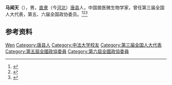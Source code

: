 '''马闻天'''（{{bd|1911年|1月15日|1997年}}），男，[[直隶|直隶]]（今[[河北|河北]]）[[唐县|唐县]]人，中国兽医微生物学家，曾任第三届全国人大代表，第五、六届全国政协委员。<ref>{{Cite book|title=历届全国政协委员人名辞典|author=|publisher=中国国际广播出版社|year=1996|isbn=9787507813746|location=北京|pages=286}}</ref><ref>{{Cite book|title=中华人民共和国职官志|author=何虎生, 李耀东, 向常福主编|publisher=中国社会出版社|year=2003|isbn=9787800883934|location=北京|pages=}}</ref><ref>{{Cite book|title=中国科学技术专家传略 • 农学编 养殖卷 一|author=中国科学技术协会编; 安民主编|publisher=中国科学技术出版社|year=1993|isbn=|location=北京|pages=}}</ref>

== 参考资料 ==
{{reflist}}

{{中国人物小作品}}

{{Authority control}}
{{DEFAULTSORT:Ma马}}
[[Category:马姓|Wen]]
[[Category:唐县人|Category:唐县人]]
[[Category:中法大学校友|Category:中法大学校友]]
[[Category:第三届全国人大代表|Category:第三届全国人大代表]]
[[Category:第五屆全國政協委員|Category:第五屆全國政協委員]]
[[Category:第六屆全國政協委員|Category:第六屆全國政協委員]]